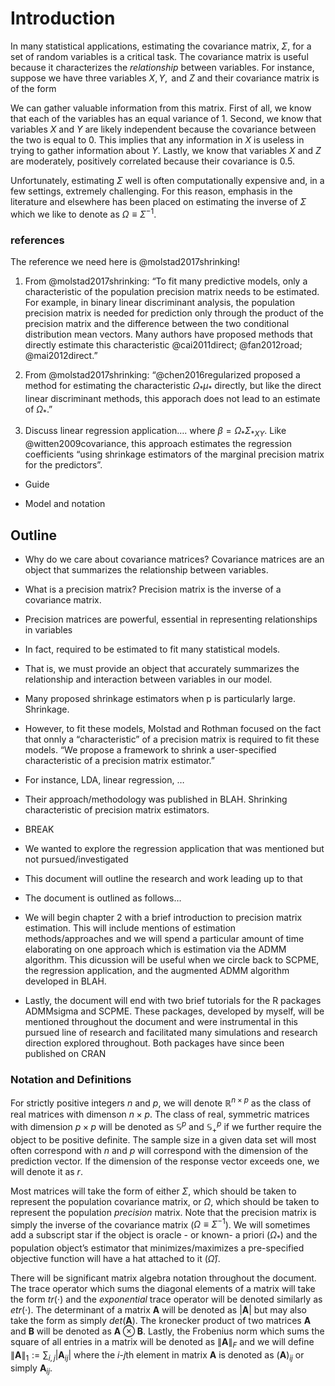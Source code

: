 
# Introduction {#intro}



In many statistical applications, estimating the covariance matrix, $\Sigma$, for a set of random variables is a critical task. The covariance matrix is useful because it characterizes the *relationship* between variables. For instance, suppose we have three variables $X, Y, \mbox{ and } Z$ and their covariance matrix is of the form

\begin{equation}
\Sigma_{xyz} = \begin{pmatrix}
1 & 0 & 0.5 \\ 
0 & 1 & 0 \\ 
0.5 & 0 & 1
\end{pmatrix}
(\#eq:ex)\notag
\end{equation}

We can gather valuable information from this matrix. First of all, we know that each of the variables has an equal variance of 1. Second,  we know that variables $X$ and $Y$ are likely independent because the covariance between the two is equal to 0. This implies that any information in $X$ is useless in trying to gather information about $Y$. Lastly, we know that variables $X$ and $Z$ are moderately, positively correlated because their covariance is 0.5.

Unfortunately, estimating $\Sigma$ well is often computationally expensive and, in a few settings, extremely challenging. For this reason, emphasis in the literature and elsewhere has been placed on estimating the inverse of $\Sigma$ which we like to denote as $\Omega \equiv \Sigma^{-1}$.

### references

The reference we need here is @molstad2017shrinking!

1. From @molstad2017shrinking: "To fit many predictive models, only a characteristic of the population precision matrix needs to be estimated. For example, in binary linear discriminant analysis, the population precision matrix is needed for prediction only through the product of the precision matrix and the difference between the two conditional distribution mean vectors. Many authors have proposed methods that directly estimate this characteristic @cai2011direct; @fan2012road; @mai2012direct."

2. From @molstad2017shrinking: "@chen2016regularized proposed a method for estimating the characteristic $\Omega_{*}\mu_{*}$ directly, but like the direct linear discriminant methods, this apporach does not lead to an estimate of $\Omega_{*}$."

3. Discuss linear regression application.... where $\beta = \Omega_{*}\Sigma_{*XY}$. Like @witten2009covariance, this approach estimates the regression coefficients "using shrinkage estimators of the marginal precision matrix for the predictors".

- Guide

- Model and notation


## Outline


- Why do we care about covariance matrices? Covariance matrices are an object that summarizes the relationship between variables.

- What is a precision matrix? Precision matrix is the inverse of a covariance matrix.

- Precision matrices are powerful, essential in representing relationships in variables

- In fact, required to be estimated to fit many statistical models.

- That is, we must provide an object that accurately summarizes the relationship and interaction between variables in our model.

- Many proposed shrinkage estimators when p is particularly large. Shrinkage.

- However, to fit these models, Molstad and Rothman focused on the fact that onnly a "characteristic" of a precision matrix is required to fit these models. "We propose a framework to shrink a user-specified characteristic of a precision matrix estimator."

- For instance, LDA, linear regression, ...

- Their approach/methodology was published in BLAH. Shrinking characteristic of precision matrix estimators.

- BREAK

- We wanted to explore the regression application that was mentioned but not pursued/investigated

- This document will outline the research and work leading up to that

- The document is outlined as follows...

- We will begin chapter 2 with a brief introduction to precision matrix estimation. This will include mentions of estimation methods/approaches and we will spend a particular amount of time elaborating on one approach which is estimation via the ADMM algorithm. This dicussion will be useful when we circle back to SCPME, the regression application, and the augmented ADMM algorithm developed in BLAH.

- Lastly, the document will end with two brief tutorials for the R packages ADMMsigma and SCPME. These packages, developed by myself, will be mentioned throughout the document and were instrumental in this pursued line of research and facilitated many simulations and research direction explored throughout. Both packages have since been published on CRAN


### Notation and Definitions

For strictly positive integers $n$ and $p$, we will denote $\mathbb{R}^{n \times p}$ as the class of real matrices with dimenson $n \times p$. The class of real, symmetric matrices with dimension $p \times p$ will be denoted as $\mathbb{S}^{p}$ and $\mathbb{S}^{p}_{+}$ if we further require the object to be positive definite. The sample size in a given data set will most often correspond with $n$ and $p$ will correspond with the dimension of the prediction vector. If the dimension of the response vector exceeds one, we will denote it as $r$.

Most matrices will take the form of either $\Sigma$, which should be taken to represent the population covariance matrix, or $\Omega$, which should be taken to represent the population *precision* matrix. Note that the precision matrix is simply the inverse of the covariance matrix ($\Omega \equiv \Sigma^{-1}$). We will sometimes add a subscript star if the object is oracle - or known- a priori ($\Omega_{*}$) and the population object's estimator that minimizes/maximizes a pre-specified objective function will have a hat attached to it ($\hat{\Omega}$).

There will be significant matrix algebra notation throughout the document. The trace operator which sums the diagonal elements of a matrix will take the form $tr\left(\cdot\right)$ and the *exponential* trace operator will be denoted similarly as $etr\left(\cdot\right)$. The determinant of a matrix $\mathbf{A}$ will be denoted as $\left|\mathbf{A}\right|$ but may also take the form as simply $det\left(\mathbf{A}\right)$. The kronecker product of two matrices $\mathbf{A}$ and $\mathbf{B}$ will be denoted as $\mathbf{A} \otimes \mathbf{B}$. Lastly, the Frobenius norm which sums the square of all entries in a matrix will be denoted as $\left\|\mathbf{A}\right\|_{F}$ and we will define $\left\|\mathbf{A}\right\|_{1} := \sum_{i, j}\left|\mathbf{A}_{ij}\right|$ where the $i$-$j$th element in matrix $\mathbf{A}$ is denoted as $\left(\mathbf{A}\right)_{ij}$ or simply $\mathbf{A}_{ij}$.
